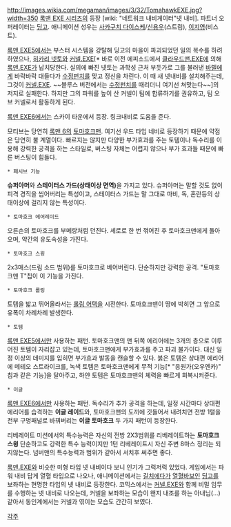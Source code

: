 http://images.wikia.com/megaman/images/3/32/TomahawkEXE.jpg?width=350
[[록맨 EXE 시리즈]]의 등장 [wiki: "네트워크 내비게이터"넷 내비]. 파트너 오퍼레이터는 [[딩고]]. 
애니메이션 성우는 [[사카구치 다이스케]]/[[신용우]](스트림), [[이지영]](비스트).

[[록맨 EXE5]]에서는 부스터 시스템을 강탈해 딩고의 마을이 파괴되었던 일의 복수를 하려 하였으나, [[히카리 넷토]]와 [[커넬.EXE]][* 바로 이전 에피소드에서 [[클라우드맨.EXE]]에 의해 [[록맨.EXE]]가 납치당한다. 실의에 빠진 넷토는 과학성 근처 부둣가로 그를 불러낸 [[바렐]]에게 바락바락 대들다가 [[수정펀치]]를 맞고 정신을 차린다. 이 때 새 넷내비를 설치해주는데, 그것이 [[커넬.EXE]]. ~~블루스 버전에서는 [[수정펀치]]를 때리더니 여기선 쳐맞는다~~]의 저지로 실패한다. 하지만 그의 파워를 높이 산 커넬이 팀에 합류하기를 권유하고, 팀 오브 커넬로서 활동하게 된다.

[[록맨 EXE6]]에서는 스카이 타운에서 등장. 링크내비로 도움을 준다.


모티브는 당연히 [[록맨 6]]의 [[토마호크맨]]. 여기선 우드 타입 네비로 등장하기 때문에 약점은 당연히 불 계열이다. 빠르지는 않지만 다양한 부가효과를 주는 토템이나 독수리를 이용해 강력한 공격을 하는 스타일로, 버스팅 자체는 어렵지 않으나 부가 효과들 때문에 빠른 버스팅이 힘들다.

 * 패시브 기능
'''슈퍼아머'''와 '''스테이터스 가드(상태이상 면역)'''을 가지고 있다. 슈퍼아머는 말할 것도 없이 피격 경직을 씹어버리는 특성이고, 스테이터스 가드는 말 그대로 마비, 독, 혼란등의 상태이상에 걸리지 않는 특성이다.

 * 토마호크 에어레이드
오른손의 토마호크를 부메랑처럼 던진다. 세로로 한 번 꺾어진 후 토마호크맨에게 돌아오며, 약간의 유도속성을 가진다.

 * 토마호크 스윙
2x3매스(드림 소드 범위)를 토마호크로 베어버린다. 단순하지만 강력한 공격. "토마호크맨 T"칩이 이 기능을 가진다.

 * 토마호크 롤링
토템을 밟고 뛰어올라서는 [[롤링 어택]]을 시전한다. 토마호크맨이 땅에 박히면 그 앞으로 유폭이 차례차례 발생한다.

 * 토템
[[록맨 EXE5]]에서만 사용하는 패턴. 토마호크맨의 맨 뒤쪽 에리어에는 3개의 층으로 이루어진 토템이 자리잡고 있는데, 토마호크맨에게 부가효과를 주고 파괴 불가이다. 대신 일정 이상의 데미지를 입히면 부가효과 발동을 캔슬할 수 있다. 붉은 토템은 상대편 에리어에 메테오 스트라이크를, 녹색 토템은 토마호크맨에게 무적 기능[* "응원가(오우엔카)" 칩과 같은 기능]을 달아주고, 하얀 토템은 토마호크맨의 체력을 빠르게 회복시켜준다.

 * 이글
[[록맨 EXE6]]에서만 사용하는 패턴. 독수리가 추가 공격을 하는데, 일정 시간마다 상대편 에리어를 습격하는 '''이글 레이드'''와, 토마호크맨의 도끼에 깃들어서 내려치면 전방 1렬을 전부 구멍패널로 바꿔버리는 '''이글 토마호크''' 두 가지 패턴이 등장한다.

리베레이트 미션에서의 특수능력은 자신의 전방 2X3범위를 리베레이트하는 '''토마호크 스윙'''  단순하고도 강력한 특수 능력이지만 1턴 리베레이트시 자신 주변 8마스 정리는 되지않는다. 넘버맨의 특수능력과 범위가 같아서 서치후 써주면 좋다.


[[록맨.EXE]]와 비슷한 미형 타입 넷 내비이다 보니 인기가 그럭저럭 있었다. 게임에서는 파워 내비 답게 열혈 타입으로 나오나, 애니메이션에서는 [[길치]]에다가 [[열혈]][[바보]]인 [[딩고]]를 보좌하는 현명한 타입의 넷 내비로 등장한다. 코믹스에서는 [[커넬.EXE]]와 함께 비밀 임무를 수행하는 넷 내비로 나오는데, 커넬을 보좌하는 모습이 왠지 내조를 하는 아내님(...)같아서 동인계에서는 커넬과 엮이는 모습도 간간히 보였다.

[[각주]]
